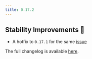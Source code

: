 ```yaml
---
title: 0.17.2
---
```


## Stability Improvements 💪

- A hotfix to `0.17.1` for the same [issue](/changelog/0.17.1)

The full changelog is available [here](https://github.com/paradedb/paradedb/releases/tag/v0.17.2).
